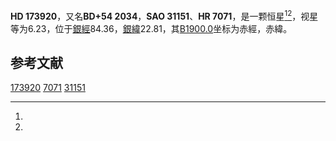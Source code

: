 {{Starbox begin
| name = HD 173920
}}
{{Starbox observe
| epoch = [[J2000.0|J2000.0]]
| constell = {{星座名待查}}<ref name=SIMBAD>{{cite web
 | url=http://simbad.u-strasbg.fr/simbad/sim-id?Ident=HR+7071
 | title =Pulsating variable Star
 | publisher=Centre de Données astronomiques de Strasbourg
 | work=SIMBAD
 | accessdate=2012-07-13}}</ref><ref name=DATA>{{cite web
 | url=http://vizier.u-strasbg.fr/viz-bin/VizieR-5?-out.add=.&-source=5050&-corr=PK=HR&-out.max=9999&HR=7071
 | title=VizieR Detailed Page
 | accessdate=2012-07-13
 | archive-date=2016-03-04
 | archive-url=https://web.archive.org/web/20160304222830/http://vizier.u-strasbg.fr/viz-bin/VizieR-5?-out.add=.&-source=5050&-corr=PK=HR&-out.max=9999&HR=7071
 | dead-url=no
 }}</ref>
| 星官 = 
| ra = {{RA|18|44|55.4}}<ref name=SIMBAD /><ref name=DATA />
| dec = {{DEC|+54|53|48}}<ref name=SIMBAD /><ref name=DATA />
| appmag_v = 6.23<ref name=SIMBAD /><ref name=DATA />
}}
{{Starbox character
| class = G5III<ref name=SIMBAD /><ref name=DATA />
| b-v = 0.82<ref name=SIMBAD /><ref name=DATA />
| u-b = <ref name=SIMBAD /><ref name=DATA />
| r-i = <ref name=SIMBAD /><ref name=DATA />
| variable = 
}}
{{Starbox astrometry
| radial_v = 
| prop_mo_ra = 7
| parallax = 
| p_error = 
}}
{{Starbox catalog
| names =BD+54 2034，[[SAO星表|SAO]] 31151，[[HD星表|HD]] 173920，[[HR星表|HR]] 7071}}
{{Starbox reference |Simbad=HR+7071}}
{{Starbox end}}

'''HD 173920'''，又名'''BD+54 2034'''，'''SAO 31151'''、'''HR 7071'''，是一颗恒星<ref name=SIMBAD /><ref name=DATA />，视星等为6.23，位于[[銀道座標系|銀經]]84.36，[[銀道座標系|銀緯]]22.81，其[[B1900.0|B1900.0]]坐标为赤經{{RA|18|42|54.2}}，赤緯{{DEC|+54|22.81|28}}。

== 参考文献 ==
{{reflist}}

{{star-stub}}

[[Category:HD和HDE天體|173920]]
[[Category:HR天體|7071]]
[[Category:SAO天體|31151]]